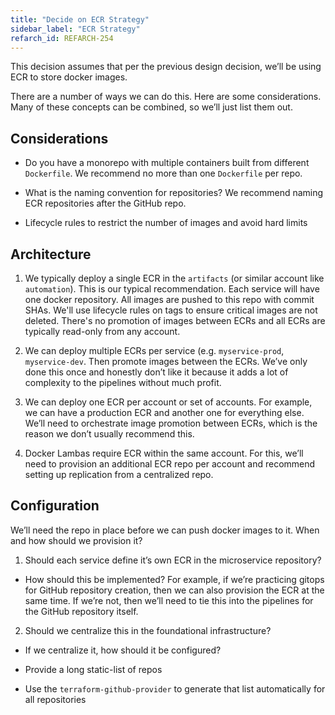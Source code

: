 ```yaml
---
title: "Decide on ECR Strategy"
sidebar_label: "ECR Strategy"
refarch_id: REFARCH-254
---
```


This decision assumes that per the previous design decision, we’ll be using ECR to store docker images.

There are a number of ways we can do this. Here are some considerations. Many of these concepts can be combined, so
we’ll just list them out.

## Considerations

- Do you have a monorepo with multiple containers built from different `Dockerfile`. We recommend no more than one
  `Dockerfile` per repo.

- What is the naming convention for repositories? We recommend naming ECR repositories after the GitHub repo.

- Lifecycle rules to restrict the number of images and avoid hard limits

## Architecture

1. We typically deploy a single ECR in the `artifacts` (or similar account like `automation`). This is our typical
   recommendation. Each service will have one docker repository. All images are pushed to this repo with commit SHAs.
   We'll use lifecycle rules on tags to ensure critical images are not deleted. There's no promotion of images between
   ECRs and all ECRs are typically read-only from any account.

2. We can deploy multiple ECRs per service (e.g. `myservice-prod`, `myservice-dev`. Then promote images between the
   ECRs. We’ve only done this once and honestly don’t like it because it adds a lot of complexity to the pipelines
   without much profit.

3. We can deploy one ECR per account or set of accounts. For example, we can have a production ECR and another one for
   everything else. We’ll need to orchestrate image promotion between ECRs, which is the reason we don’t usually
   recommend this.

4. Docker Lambas require ECR within the same account. For this, we’ll need to provision an additional ECR repo per
   account and recommend setting up replication from a centralized repo.

## Configuration

We’ll need the repo in place before we can push docker images to it. When and how should we provision it?

1. Should each service define it’s own ECR in the microservice repository?

- How should this be implemented? For example, if we’re practicing gitops for GitHub repository creation, then we can
  also provision the ECR at the same time. If we’re not, then we’ll need to tie this into the pipelines for the GitHub
  repository itself.

2. Should we centralize this in the foundational infrastructure?

- If we centralize it, how should it be configured?

- Provide a long static-list of repos

- Use the `terraform-github-provider` to generate that list automatically for all repositories
